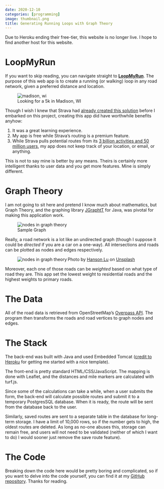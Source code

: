 ```yaml
---
date: 2020-12-10
categories: [programming]
image: thumbnail.png
title: Generating Running Loops with Graph Theory
---
```


::: {.callout-warning}
Due to Heroku ending their free-tier, this website is no longer live. I hope to find another host for this website.
:::

LoopMyRun
=========

If you want to skip reading, you can navigate straight to [**LoopMyRun**](https://loopmyrun.herokuapp.com). The purpose of this web app is to create a running (or walking) loop in any road network, given a preferred distance and location.

<figure>
  <img src="preview.png" alt="madison, wi"/>
  <figcaption>Looking for a 5k in Madison, WI</figcaption>
</figure>

Though I wish I knew that Strava had [already created this solution](https://blog.strava.com/routes/) before I embarked on this project, creating this app did have worthwhile benefits anyhow:

1.  It was a great learning experience.
2.  My app is free while Strava's routing is a premium feature.
3.  While Strava pulls potential routes from its [3 billion activities and 50 million users](https://cyclingtips.com/2020/03/strava-overhauls-routes-feature-with-loop-suggestions/), my app does not keep track of your location, or email, or anything.

This is not to say mine is better by any means. Theirs is certainly more intelligent thanks to user data and you get more features. Mine is simply different.

Graph Theory
============

I am not going to sit here and pretend I know much about mathematics, but Graph Theory, and the graphing library [JGraphtT](https://jgrapht.org/) for Java, was pivotal for making this application work.

<figure>
  <img src="nodes.png" alt="nodes in graph theory"/>
  <figcaption>Sample Graph</figcaption>
</figure>

Really, a road network is a lot like an undirected graph (though I suppose it could be _directed_ if you are a car on a one-way). All intersections and roads can be plotted as nodes and edges respectively.

<figure>
  <img align="left" src="street-grid.jfif" alt="nodes in graph theory"/>
  <figcaption>Photo by <a href="https://unsplash.com/@hansonluu?utm_source=medium&utm_medium=referral">Hanson Lu</a> on <a href="https://unsplash.com?utm_source=medium&utm_medium=referral">Unsplash</a></figcaption>
</figure>

Moreover, each one of those roads can be _weighted_ based on what type of road they are. This app set the lowest weight to residential roads and the highest weights to primary roads.

The Data
========

All of the road data is retrieved from OpenStreetMap's [Overpass API](https://wiki.openstreetmap.org/wiki/Overpass_API). The program then transforms the roads and road vertices to graph nodes and edges.

The Stack
=========

The back-end was built with Java and used Embedded Tomcat ([credit to Heroku](https://devcenter.heroku.com/articles/create-a-java-web-application-using-embedded-tomcat) for getting me started with a nice template).

The front-end is pretty standard HTML/CSS/JavaScript. The mapping is done with Leaflet, and the distances and mile markers are calculated with turf.js.

Since some of the calculations can take a while, when a user submits the form, the back-end will calculate possible routes and submit it to a temporary PostgresSQL database. When it is ready, the route will be sent from the database back to the user.

Similarly, saved routes are sent to a separate table in the database for long-term storage. I have a limit of 10,000 rows, so if the number gets to high, the oldest routes are deleted. As long as no-one abuses this, storage can remain free, and users will not need to be validated (neither of which I want to do) I would sooner just remove the save route feature).

The Code
========

Breaking down the code here would be pretty boring and complicated, so if you want to delve into the code yourself, you can find it at my [GitHub repository](https://github.com/freestok/loopmyrun). Thanks for reading.